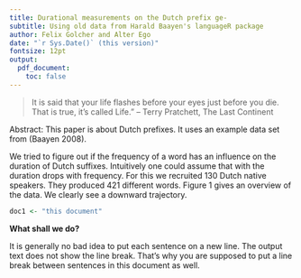 ```yaml
---
title: Durational measurements on the Dutch prefix ge-
subtitle: Using old data from Harald Baayen's languageR package
author: Felix Golcher and Alter Ego
date: "`r Sys.Date()` (this version)"
fontsize: 12pt
output:
  pdf_document:
    toc: false
---
```


> It is said that your life flashes before your eyes just before you die.\newline
> That is true, it's called Life.”\newline
> -- Terry Pratchett, The Last Continent

Abstract: 
This paper is about Dutch prefixes. 
It uses an example data set from (Baayen 2008).

We tried to figure out if the frequency of a word has an influence on the duration of Dutch suffixes. 
Intuitively one could assume that with the duration drops with frequency.
For this we recruited 130 Dutch native speakers.
They produced 421 different words.
Figure 1 gives an overview of the data. We clearly see a downward trajectory.


```r
doc1 <- "this document"
```


\vfill
**\textcolor{gray}{Template to be reproduced ends here}**

**What shall we do?**

It is generally no bad idea to put each sentence on a new line.
The output text does not show the line break.
That's why you are supposed to put a line break between sentences in this document as well.

